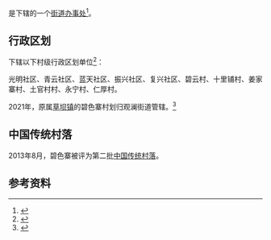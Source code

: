 {{中国乡级行政区|53/25/03/003/000}}

'''{{PAGENAMEBASE}}'''是{{PRC admin/fullname|53/25/03/003/000|3}}下辖的一个[[街道办事处|街道办事处]]<ref>{{PRC admin/ref sgc|{{PRC admin/parent|53/25/03/003/000}}}}</ref>。

== 行政区划 ==
{{PAGENAMEBASE}}下辖以下村级行政区划单位<ref>{{PRC admin/ref sgc|53/25/03/003/000}}</ref>：

光明社区、青云社区、蓝天社区、振兴社区、复兴社区、碧云村、十里铺村、姜家寨村、土官村村、永宁村、仁厚村。

2021年，原属[[草坝镇_(蒙自市)|草坝镇]]的碧色寨村划归观澜街道管辖。<ref>{{cite web |author1=云南省人民政府 |title=云南省人民政府关于同意蒙自市新安所镇撤镇设街道和草坝镇部分行政区划调整的批复 |url=http://www.yn.gov.cn/zwgk/zfxxgkpt/fdzdgknr/zcwj/zfxxgkptzxwj/202108/t20210827_227019.html |website=云南省人民政府 |accessdate=2021-08-29}}</ref>

==中国传统村落==
2013年8月，碧色寨被评为第二批[[中国传统村落|中国传统村落]]。
== 参考资料 ==
{{reflist}}

{{云南行政区划小作品}}
{{PRC admin/navcat|53/25/03/003/000}}